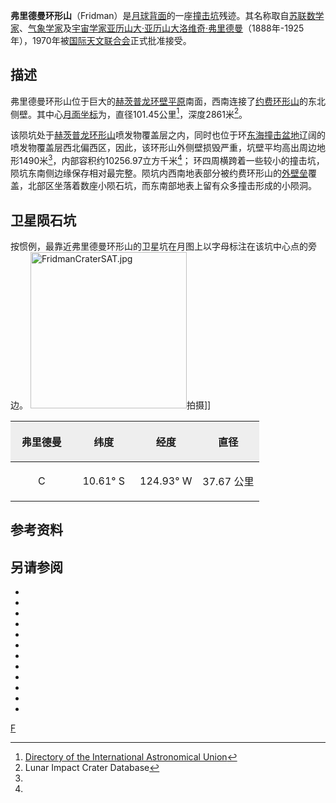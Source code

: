 {{lunar crater data|
 image=Fridman crater WAC.jpg|
 caption=[[月球勘测轨道飞行器|月球勘测轨道飞行器]]拍摄的图像|
 latitude=12.48|
 N_or_S=S|
 longitude=126.88|
 E_or_W=W|
 diameter=101.45公里|
 depth=2861米|
 colong=128|
 eponym=[[亚历山大·弗里德曼|亚历山大·弗里德曼]]}}
'''弗里德曼环形山'''（Fridman）是[[月球背面|月球背面]]的一座[[撞击坑|撞击坑]]残迹。其名称取自[[苏联|苏联]][[数学家|数学家]]、[[气象学|气象学家]]及[[宇宙学|宇宙学家]][[亚历山大·弗里德曼|亚历山大·亚历山大洛维奇·弗里德曼]]（1888年-1925年），1970年被[[国际天文联合会|国际天文联合会]]正式批准接受。

==描述==
弗里德曼环形山位于巨大的[[赫茨普龙环形山|赫茨普龙环壁平原]]南面，西南连接了[[约费环形山|约费环形山]]的东北侧壁。其中心[[月面坐标|月面坐标]]为{{Coord|12.48|S|126.88|W|globe:Moon|nogoogle=1|noosm=1}}，直径101.45公里<ref name="IAU">[http://planetarynames.wr.usgs.gov/Feature/2027 Directory of the International Astronomical Union]</ref>，深度2861米<ref name=LICD>Lunar Impact Crater Database</ref>。

该陨坑处于[[赫茨普龙环形山|赫茨普龙环形山]]喷发物覆盖层之内，同时也位于环[[东海|东海撞击盆地]]辽阔的喷发物覆盖层西北偏西区，因此，该环形山外侧壁损毁严重，坑壁平均高出周边地形1490米<ref name="LICD"/>，内部容积约10256.97立方千米<ref name="LICD"/>；
环四周横跨着一些较小的撞击坑，陨坑东南侧边缘保存相对最完整。陨坑内西南地表部分被约费环形山的[[wikt:rampart|外壁垒]]覆盖，北部区坐落着数座小陨石坑，而东南部地表上留有众多撞击形成的小陨洞。

==卫星陨石坑==
按惯例，最靠近弗里德曼环形山的卫星坑在月图上以字母标注在该坑中心点的旁边。
[[Image:FridmanCraterSAT.jpg|250px]]拍摄]]
{| class="wikitable"
!width="25%" style="background:#eeeeee;" |弗里德曼 
!width="25%" style="background:#eeeeee;" |纬度
!width="25%" style="background:#eeeeee;" |经度
!width="25%" style="background:#eeeeee;" |直径
|-
|align="center"|C
|align="center"|10.61° S
|align="center"|124.93° W
|align="center"|37.67 公里
|}{{clear}}
==参考资料==
{{Reflist}}

==另请参阅==
{{refbegin}}
* {{cite book
  | last1 = Andersson
  | first1 = L. E.
  | last2 = Whitaker
  | first2 = E. A.
  | authorlink2 = Ewen Whitaker
  | date = 1982
  | title = [[NASA|NASA]] Catalogue of Lunar Nomenclature
  | publisher = NASA RP-1097
  | ref = harv
  }}
* {{cite web
  | last = Blue
  | first = Jennifer
  | date = July 25, 2007
  | title = Gazetteer of Planetary Nomenclature
  | publisher = [[United_States_Geological_Survey|USGS]]
  | url = http://planetarynames.wr.usgs.gov/
  | accessdate = 2007-08-05
  | ref = harv
  | archive-date = 2012-04-08
  | archive-url = https://www.webcitation.org/66mXDr4G9?url=http://planetarynames.wr.usgs.gov/
  | dead-url = no
  }}
* {{cite book
  | last1 = Bussey
  | first1 = B.
  | authorlink1 = Ben Bussey
  | last2 = Spudis
  | first2 = P.
  | authorlink2 = Paul Spudis
  | date = 2004
  | title = The Clementine Atlas of the Moon
  | publisher = Cambridge University Press
  | location = New York
  | isbn = 978-0-521-81528-4
  | ref = harv
  }}
* {{cite book
  | last1 = Cocks
  | first1 = Elijah E.
  | last2 = Cocks
  | first2 = Josiah C.
  | date = 1995
  | title = Who's Who on the Moon: A Biographical Dictionary of Lunar Nomenclature
  | url = https://archive.org/details/isbn_9780936389271
  | publisher = Tudor Publishers
  | isbn = 978-0-936389-27-1
  | ref = harv
  }}
* {{cite web
  | last = McDowell
  | first = Jonathan
  | date = July 15, 2007
  | url = http://host.planet4589.org/astro/lunar/
  | title = Lunar Nomenclature
  | publisher = Jonathan's Space Report
  | accessdate = 2007-10-24
  | ref = harv
  | archive-date = 2012-05-26
  | archive-url = https://www.webcitation.org/67wcYNfK3?url=http://host.planet4589.org/astro/lunar/
  | dead-url = no
  }}
* {{cite journal| last1 = Menzel| first1 = D. H.| last2 = Minnaert| first2 = M.| last3 = Levin| first3 = B.| last4 = Dollfus| first4 = A.| last5 = Bell| first5 = B.| title = Report on Lunar Nomenclature by the Working Group of Commission 17 of the IAU| doi = 10.1007/BF00171763| journal = Space Science Reviews| volume = 12| issue = 2| pages = 136–186| date = 1971| bibcode = 1971SSRv...12..136M| ref = harv}}
* {{cite book
  | first = Patrick
  | last = Moore
  | authorlink = Patrick Moore
  | date = 2001
  | title = On the Moon
  | url = https://archive.org/details/patrickmooreonmo00patr
  | publisher = Sterling Publishing Co.
  | isbn = 978-0-304-35469-6
  | ref = harv
  }}
* {{cite book
  | first = Fred W.
  | last = Price
  | date = 1988
  | title = The Moon Observer's Handbook
  | publisher = Cambridge University Press
  | isbn = 978-0-521-33500-3
  | ref = harv
  }}
* {{cite book
  | last = Rükl
  | first = Antonín
  | authorlink = Antonín Rükl
  | date = 1990
  | title = Atlas of the Moon
  | publisher = Kalmbach Books
  | isbn = 978-0-913135-17-4
  | ref = harv
  }}
* {{cite book
  | last = Webb
  | first = Rev. T. W.
  | authorlink = Thomas William Webb
  | date = 1962
  | title = Celestial Objects for Common Telescopes
  | url = https://archive.org/details/celestialobjects00webb
  | edition = 6th revised
  | publisher = Dover
  | isbn = 978-0-486-20917-3
  | ref = harv
  }}
* {{cite book
  | first = Ewen A.
  | last = Whitaker
  | authorlink = Ewen Whitaker
  | date = 1999
  | title = Mapping and Naming the Moon
  | publisher = Cambridge University Press
  | isbn = 978-0-521-62248-6
  | ref = harv
  }}
* {{cite book
  | first = Peter T.
  | last = Wlasuk
  | date = 2000
  | title = Observing the Moon
  | publisher = Springer
  | isbn = 978-1-85233-193-1
  | ref = harv
 }}
{{refend}}

[[Category:月球环形山|F]]
{{月球環形山 (C-F)}}